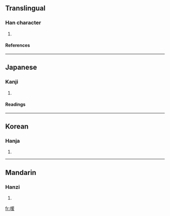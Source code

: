 ==Translingual==
===Han character===
{{Han char|rn=30|rad=口|as=09|sn=12|four=|canj=口月一水 (RBME)}}
# {{defn|Han}}
====References====
{{Han ref|kx=0199.020|dkj=03954|dj=0420.260|hdz=10657.070|uh=559B|ud=21915}}
----
==Japanese==
===Kanji===
{{ja-kanji|grade=|rs=口09}}
# {{defn|Japanese}} 
====Readings====
{{ja-readings|on=[[かん]] (kan), [[けん]] (ken), [[えん]] (en), [[おん]] (on), [[かい]] (kai), [[け]] (ke), [[か]] (ka), [[わ]] (wa)|kun=[[いきどおる]] (ikidooru), [[うれえる]] (ureeru)}}
----
==Korean==
===Hanja===
{{ko-hanja|hangeul=환|rv=hwan|mr=hwan}}
# {{defn|Korean}}
----
==Mandarin==
===Hanzi===
{{cmn-hanzi|pin=[[huàn]] (huan4)|wg=huan<sup>4</sup>}}
# {{defn|Mandarin}}

[[fr:喛]]